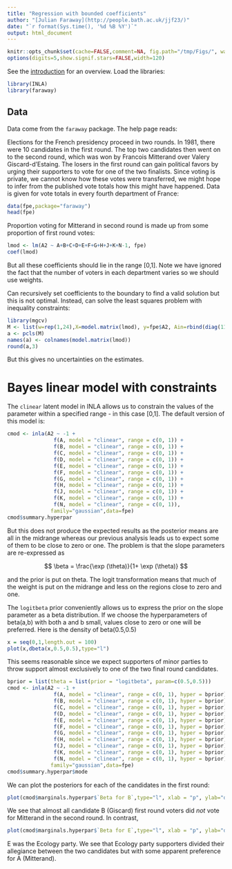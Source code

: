 ```yaml
---
title: "Regression with bounded coefficients"
author: "[Julian Faraway](http://people.bath.ac.uk/jjf23/)"
date: "`r format(Sys.time(), '%d %B %Y')`"
output: html_document
---
```


```r
knitr::opts_chunk$set(cache=FALSE,comment=NA, fig.path="/tmp/Figs/", warning=FALSE, message=FALSE)
options(digits=5,show.signif.stars=FALSE,width=120)
```

See the [introduction](index.html) for an overview.
Load the libraries:

```r
library(INLA)
library(faraway)
```

## Data

Data come from the `faraway` package. The help page reads:

Elections for the French presidency proceed in two rounds. In 1981, there were 10 candidates in the first round. The top two candidates then went on to the second round, which was won by Francois Mitterand over Valery Giscard-d'Estaing. The losers in the first round can gain political favors by urging their supporters to vote for one of the two finalists. Since voting is private, we cannot know how these votes were transferred, we might hope to infer from the published vote totals how this might have happened. Data is given for vote totals in every fourth department of France:

```r
data(fpe,package="faraway")
head(fpe)
```

Proportion voting for Mitterand in second round is made up from some proportion of first round
votes:

```r
lmod <- lm(A2 ~ A+B+C+D+E+F+G+H+J+K+N-1, fpe)
coef(lmod)
```

But all these coefficients should lie in the range [0,1]. Note we have ignored the fact that the number of voters in each department varies so we should use weights. 

Can recursively set coefficients to the boundary to find a valid solution but this is not optimal. Instead, can solve the least squares problem with inequality constraints:

```r
library(mgcv)
M <- list(w=rep(1,24),X=model.matrix(lmod), y=fpe$A2, Ain=rbind(diag(11),-diag(11)), C=matrix(0,0,0), array(0,0), S=list(), off=NULL, p=rep(0.5,11), bin=c(rep(0,11), rep(-1,11)))
a <- pcls(M)
names(a) <- colnames(model.matrix(lmod))
round(a,3)
```

But this gives no uncertainties on the estimates.

# Bayes linear model with constraints

The `clinear` latent model in INLA allows us to constrain the values of the parameter within a specified range - in this case [0,1].
The default version of this model is:

```r
cmod <- inla(A2 ~ -1 + 
               f(A, model = "clinear", range = c(0, 1)) + 
               f(B, model = "clinear", range = c(0, 1)) + 
               f(C, model = "clinear", range = c(0, 1)) + 
               f(D, model = "clinear", range = c(0, 1)) + 
               f(E, model = "clinear", range = c(0, 1)) + 
               f(F, model = "clinear", range = c(0, 1)) + 
               f(G, model = "clinear", range = c(0, 1)) + 
               f(H, model = "clinear", range = c(0, 1)) + 
               f(J, model = "clinear", range = c(0, 1)) + 
               f(K, model = "clinear", range = c(0, 1)) + 
               f(N, model = "clinear", range = c(0, 1)), 
              family="gaussian",data=fpe)
cmod$summary.hyperpar
```

But this does not produce the expected results as the posterior means are all in the midrange whereas our previous analysis leads us
to expect some of them to be close to zero or one. The problem is that the slope parameters are re-expressed as

$$
\beta = \frac{\exp (\theta)}{1+ \exp (\theta)}
$$

and the prior is put on theta. The logit transformation means that much of the weight is put on the midrange and less on the regions close
to zero and one.

The `logitbeta` prior conveniently allows us to express the prior on the slope parameter as a beta distribution. If we choose the
hyperparameters of beta(a,b) with both a and b small, values close to zero or one will be preferred. Here is the density of beta(0.5,0.5)

```r
x = seq(0,1,length.out = 100)
plot(x,dbeta(x,0.5,0.5),type="l")
```

This seems reasonable since we expect supporters of minor parties to throw support almost exclusively to one of the two final round 
candidates.

```r
bprior = list(theta = list(prior = "logitbeta", param=c(0.5,0.5)))
cmod <- inla(A2 ~ -1 + 
               f(A, model = "clinear", range = c(0, 1), hyper = bprior) + 
               f(B, model = "clinear", range = c(0, 1), hyper = bprior) + 
               f(C, model = "clinear", range = c(0, 1), hyper = bprior) + 
               f(D, model = "clinear", range = c(0, 1), hyper = bprior) + 
               f(E, model = "clinear", range = c(0, 1), hyper = bprior) + 
               f(F, model = "clinear", range = c(0, 1), hyper = bprior) + 
               f(G, model = "clinear", range = c(0, 1), hyper = bprior) + 
               f(H, model = "clinear", range = c(0, 1), hyper = bprior) + 
               f(J, model = "clinear", range = c(0, 1), hyper = bprior) + 
               f(K, model = "clinear", range = c(0, 1), hyper = bprior) + 
               f(N, model = "clinear", range = c(0, 1), hyper = bprior), 
              family="gaussian",data=fpe)
cmod$summary.hyperpar$mode
```

We can plot the posteriors for each of the candidates in the first round:

```r
plot(cmod$marginals.hyperpar$`Beta for B`,type="l", xlab = "p", ylab="density",main="Transfer proportion for candidate B")
```

We see that almost all candidate B (Giscard) first round voters did *not* vote for Mitterand in the second round. In contrast,

```r
plot(cmod$marginals.hyperpar$`Beta for E`,type="l", xlab = "p", ylab="density",main="Transfer proportion for candidate E")
```

E was the Ecology party. We see that Ecology party supporters divided their allegiance between the two candidates but with some apparent preference
for A (Mitterand).






